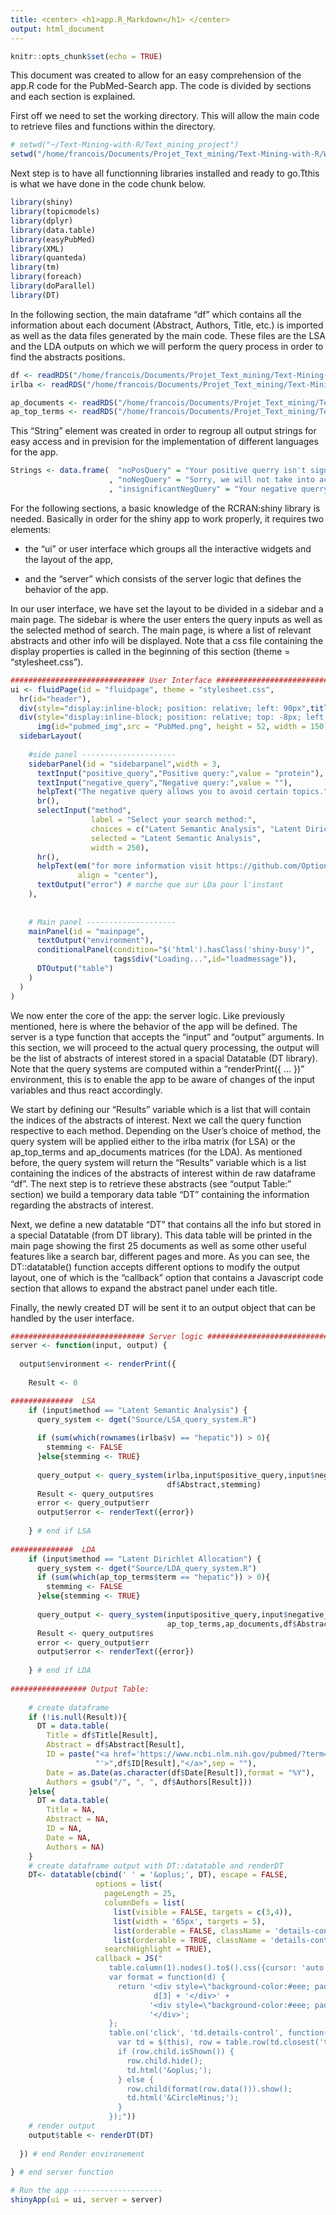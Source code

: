 ```yaml
---
title: <center> <h1>app.R_Markdown</h1> </center>
output: html_document
---
```


```r
knitr::opts_chunk$set(echo = TRUE)
```


This document was created to allow for an easy comprehension of the app.R code for the PubMed-Search app. The code is divided by sections and each section is explained.

First off we need to set the working directory. This will allow the main code to retrieve files and functions within the directory. 
```r
# setwd("~/Text-Mining-with-R/Text_mining_project")
setwd("/home/francois/Documents/Projet_Text_mining/Text-Mining-with-R/Web_app/")
```

Next step is to have all functionning libraries installed and ready to go.Tthis is what we have done in the code chunk below.
```r
library(shiny)
library(topicmodels)
library(dplyr)
library(data.table)
library(easyPubMed)
library(XML)
library(quanteda)
library(tm)
library(foreach)
library(doParallel)
library(DT)
```

In the following section, the main dataframe "df" which contains all the information about each document (Abstract, Authors, Title, etc.) is imported as well as the data files generated by the main code. These files are the LSA and the LDA outputs on which we will perform the query process in order to find the abstracts positions. 
```r
df <- readRDS("/home/francois/Documents/Projet_Text_mining/Text-Mining-with-R/Web_app/Data/Dataframe") # row data
irlba <- readRDS("/home/francois/Documents/Projet_Text_mining/Text-Mining-with-R/Web_app/Data/irlba") # SVD matrix (for LSA)

ap_documents <- readRDS("/home/francois/Documents/Projet_Text_mining/Text-Mining-with-R/Web_app/Data/LDAdoc") # for LDA
ap_top_terms <- readRDS("/home/francois/Documents/Projet_Text_mining/Text-Mining-with-R/Web_app/Data/LDAtop_terms")
```


This "String" element was created in order to regroup all output strings for easy access and in prevision for the implementation of different languages for the app.
```r
Strings <- data.frame(  "noPosQuery" = "Your positive querry isn't significant in any of our topics, try an other research"
                      , "noNegQuery" = "Sorry, we will not take into account the negative request"
                      , "insignificantNegQuery" = "Your negative querry isn't significant in any of our topics, try an other research or continue")

```


For the following sections, a basic knowledge of the RCRAN:shiny library is needed. Basically in order for the shiny app to work properly, it requires two elements: 

- the "ui" or user interface which groups all the interactive widgets and the layout of the app,

- and the "server" which consists of the server logic that defines the behavior of the app.

In our user interface, we have set the layout to be divided in a sidebar and a main page. The sidebar is where the user enters the query inputs as well as the selected method of search. The main page, is where a list of relevant abstracts and other info will be displayed.
Note that a css file containing the display properties is called in the beginning of this section (theme = "stylesheet.css").
```r
############################## User Interface ##############################
ui <- fluidPage(id = "fluidpage", theme = "stylesheet.css",
  hr(id="header"),
  div(style="display:inline-block; position: relative; left: 90px",titlePanel("Search")),
  div(style="display:inline-block; position: relative; top: -8px; left: 95px",
      img(id="pubmed_img",src = "PubMed.png", height = 52, width = 150)),
  sidebarLayout(
    
    #side panel ---------------------
    sidebarPanel(id = "sidebarpanel",width = 3,
      textInput("positive_query","Positive query:",value = "protein"),
      textInput("negative_query","Negative query:",value = ""),
      helpText("The negative query allows you to avoid certain topics."),
      br(),
      selectInput("method", 
                  label = "Select your search method:",
                  choices = c("Latent Semantic Analysis", "Latent Dirichlet Allocation"),
                  selected = "Latent Semantic Analysis",
                  width = 250),
      hr(),
      helpText(em("for more information visit https://github.com/Option10/Text-Mining-with-R"),
               align = "center"),
      textOutput("error") # marche que sur LDa pour l'instant
    ),
    
    
    # Main panel --------------------
    mainPanel(id = "mainpage",
      textOutput("environment"),
      conditionalPanel(condition="$('html').hasClass('shiny-busy')",
                       tags$div("Loading...",id="loadmessage")),
      DTOutput("table")
    )
  )
)
```



We now enter the core of the app: the server logic. Like previously mentioned, here is where the behavior of the app will be defined. The server is a type function that accepts the "input" and "output" arguments. In this section, we will proceed to the actual query processing, the output will be the list of abstracts of interest stored in a spacial Datatable (DT library).
Note that the query systems are computed within a "renderPrint({ ... })" environment, this is to enable the app to be aware of changes of the input variables and thus react accordingly.

We start by defining our "Results" variable which is a list that will contain the indices of the abstracts of interest. Next we call the query function respective to each method. Depending on the User's choice of method, the query system will be applied either to the irlba matrix (for LSA) or the ap_top_terms and ap_documents matrices (for the LDA). As mentioned before, the query system will return the "Results" variable which is a list containing the indices of the abstracts of interest within de raw dataframe "df". The next step is to retrieve these abstracts (see "output Table:" section) we build a temporary data table "DT" containing the information regarding the abstracts of interest.

Next, we define a new datatable "DT" that contains all the info but stored in a special Datatable (from DT library). This data table will be printed in the main page showing the first 25 documents as well as some other useful features like a search bar, different pages and more. As you can see, the DT::datatable() function accepts different options to modify the output layout, one of which is the "callback" option that contains a Javascript code section that allows to expand the abstract panel under each title.

Finally, the newly created DT will be sent it to an output object that can be handled by the user interface.
```r
############################## Server logic ##############################
server <- function(input, output) {
  
  output$environment <- renderPrint({ 
  
    Result <- 0

##############  LSA
    if (input$method == "Latent Semantic Analysis") {
      query_system <- dget("Source/LSA_query_system.R")
      
      if (sum(which(rownames(irlba$v) == "hepatic")) > 0){
        stemming <- FALSE
      }else{stemming <- TRUE}
      
      query_output <- query_system(irlba,input$positive_query,input$negative_query,
                                   df$Abstract,stemming)
      Result <- query_output$res
      error <- query_output$err
      output$error <- renderText({error})
      
    } # end if LSA
    
##############  LDA
    if (input$method == "Latent Dirichlet Allocation") {
      query_system <- dget("Source/LDA_query_system.R")
      if (sum(which(ap_top_terms$term == "hepatic")) > 0){
        stemming <- FALSE
      }else{stemming <- TRUE}
      
      query_output <- query_system(input$positive_query,input$negative_query,
                                   ap_top_terms,ap_documents,df$Abstract,Strings,stemming)
      Result <- query_output$res
      error <- query_output$err
      output$error <- renderText({error})
      
    } # end if LDA
    
################# Output Table: 
    
    # create dataframe
    if (!is.null(Result)){
      DT = data.table(
        Title = df$Title[Result],
        Abstract = df$Abstract[Result],
        ID = paste("<a href='https://www.ncbi.nlm.nih.gov/pubmed/?term=",df$ID[Result],
                   "'>",df$ID[Result],"</a>",sep = ""),
        Date = as.Date(as.character(df$Date[Result]),format = "%Y"),
        Authors = gsub("/", ", ", df$Authors[Result]))
    }else{
      DT = data.table(
        Title = NA,
        Abstract = NA,
        ID = NA,
        Date = NA,
        Authors = NA)
    }
    # create dataframe output with DT::datatable and renderDT 
    DT<- datatable(cbind(' ' = '&oplus;', DT), escape = FALSE,
                   options = list(
                     pageLength = 25,
                     columnDefs = list(
                       list(visible = FALSE, targets = c(3,4)),
                       list(width = '65px', targets = 5),
                       list(orderable = FALSE, className = 'details-control', targets = 1),
                       list(orderable = TRUE, className = 'details-control', targets = 0)),
                     searchHighlight = TRUE),
                   callback = JS("
                      table.column(1).nodes().to$().css({cursor: 'auto'});
                      var format = function(d) {
                        return '<div style=\"background-color:#eee; padding: .5em;\"> Abstract: ' +
                                d[3] + '</div>' +
                               '<div style=\"background-color:#eee; padding: .5em;\"> ID: '+ d[4] +
                               '</div>';
                      };
                      table.on('click', 'td.details-control', function() {
                        var td = $(this), row = table.row(td.closest('tr'));
                        if (row.child.isShown()) {
                          row.child.hide();
                          td.html('&oplus;');
                        } else {
                          row.child(format(row.data())).show();
                          td.html('&CircleMinus;');
                        }
                      });"))
    # render output
    output$table <- renderDT(DT)
    
  }) # end Render environement
  
} # end server function
```


```r
# Run the app --------------------
shinyApp(ui = ui, server = server)
```
